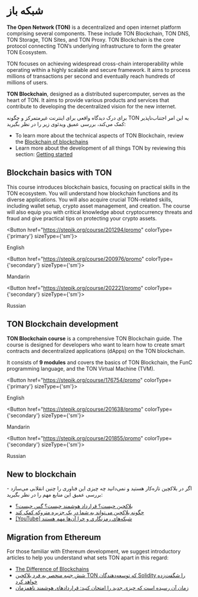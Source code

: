 

# شبکه باز

**The Open Network (TON)** is a decentralized and open internet platform comprising several components. These include TON Blockchain, TON DNS, TON Storage, TON Sites, and TON Proxy. TON Blockchain is the core protocol connecting TON’s underlying infrastructure to form the greater TON Ecosystem.

TON focuses on achieving widespread cross-chain interoperability while operating within a highly scalable and secure framework. It aims to process millions of transactions per second and eventually reach hundreds of millions of users.

**TON Blockchain**, designed as a distributed supercomputer, serves as the heart of TON. It aims to provide various products and services that contribute to developing the decentralized vision for the new internet.

برای درک دیدگاه واقعی برای اینترنت غیرمتمرکز و چگونه TON به این امر اجتناب‌ناپذیر کمک می‌کند، بررسی عمیق ویدئوی زیر را در نظر بگیرید:

<Player url="https://www.youtube.com/watch?v=XgzHmV_nnpY" />

- To learn more about the technical aspects of TON Blockchain, review the [Blockchain of blockchains](/v3/concepts/dive-into-ton/ton-blockchain/blockchain-of-blockchains/)
- Learn more about the development of all things TON by reviewing this section: [Getting started](/v3/documentation/ton-documentation/)

## Blockchain basics with TON

This course introduces blockchain basics, focusing on practical skills in the TON ecosystem. You will understand how blockchain functions and its diverse applications. You will also acquire crucial TON-related skills, including wallet setup, crypto asset management, and creation. The course will also equip you with critical knowledge about cryptocurrency threats and fraud and give practical tips on protecting your crypto assets.

<Button href="https://stepik.org/course/201294/promo"
        colorType={'primary'} sizeType={'sm'}>

English

</Button>

<Button href="https://stepik.org/course/200976/promo"
        colorType={'secondary'} sizeType={'sm'}>

Mandarin

</Button>

<Button href="https://stepik.org/course/202221/promo"
        colorType={'secondary'} sizeType={'sm'}>

Russian

</Button>

## TON Blockchain development

**TON Blockchain course** is a comprehensive TON Blockchain guide. The course is designed for developers who want to learn how to create smart contracts and decentralized applications (dApps) on the TON blockchain.

It consists of **9 modules** and covers the basics of TON Blockchain, the FunC programming language, and the TON Virtual Machine (TVM).

<Button href="https://stepik.org/course/176754/promo"
        colorType={'primary'} sizeType={'sm'}>

English

</Button>

<Button href="https://stepik.org/course/201638/promo"
        colorType={'secondary'} sizeType={'sm'}>

Mandarin

</Button>

<Button href="https://stepik.org/course/201855/promo"
        colorType={'secondary'} sizeType={'sm'}>

Russian

</Button>

## New to blockchain

اگر در بلاکچین تازه‌کار هستید و نمی‌دانید چه چیزی این فناوری را چنین انقلابی می‌سازد - بررسی عمیق این منابع مهم را در نظر بگیرید:

- [بلاکچین چیست؟ قرارداد هوشمند چیست؟ گس چیست؟](https://blog.ton.org/what_is_blockchain)
- [چگونه بلاکچین می‌تواند به شما در یک جزیره متروکه کمک کند](https://talkol.medium.com/why-decentralized-consensus-blockchain-is-good-for-business-5ff263468210)
- [\[YouTube\] شبکه‌های رمزنگاری و چرا آن‌ها مهم هستند](https://youtu.be/2wxtiNgXBaU)

## Migration from Ethereum

For those familiar with Ethereum development, we suggest introductory articles to help you understand what sets TON apart in this regard:

- [The Difference of Blockchains](/v3/concepts/dive-into-ton/go-from-ethereum/difference-of-blockchains/)
- [شش جنبه منحصر به فرد بلاکچین TON که توسعه‌دهندگان Solidity را شگفت‌زده خواهد کرد](https://blog.ton.org/six-unique-aspects-of-ton-blockchain-that-will-surprise-solidity-developers)
- [زمان آن رسیده است که چیزی جدید را امتحان کنید: قراردادهای هوشمند ناهمزمان](https://telegra.ph/Its-time-to-try-something-new-Asynchronous-smart-contracts-03-25)

<Feedback />
